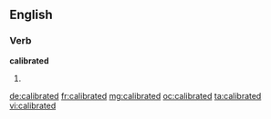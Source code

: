 ==English==

===Verb===
'''calibrated'''

# {{past of|[[calibrate]]}}

[[de:calibrated]]
[[fr:calibrated]]
[[mg:calibrated]]
[[oc:calibrated]]
[[ta:calibrated]]
[[vi:calibrated]]